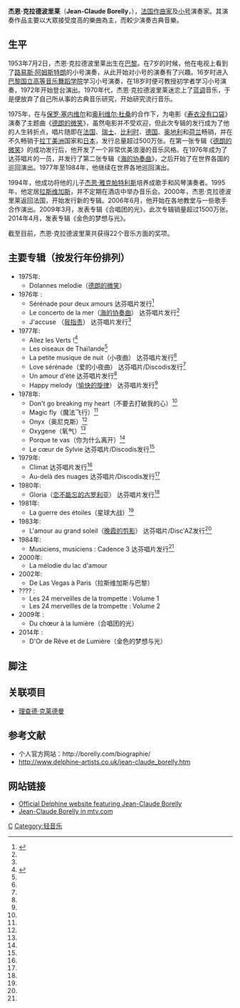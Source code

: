{{Infobox musical artist
|name=杰恩·克拉德波里莱
|Img =  IMG Jean-Claude Borelly.JPG
|Img_size        = 200
|Background      = non_vocal_instrumentalist
|Born            = {{Birth date and age|1953|7|2}}
|Origin          = {{FRA}}[[巴黎|巴黎]]
|Instrument      = [[小号|小号]]
|Genre           = [[器乐|器乐]]<br />[[流行音乐|流行音乐]]<br />[[古典音乐|古典音乐]]<br />易听的音乐
|Occupation      = [[小号|小号]]演奏者
|Years_active    = 1975 - 现在
|Associated_acts = 
|Label           =Delphine<br />Rock Records
}}

'''杰恩·克拉德波里莱'''（'''Jean-Claude Borelly'''，{{bd|1953年|7月2日|catIdx=C克}}），[[法国|法国]][[作曲家|作曲家]]及[[小号|小号]]演奏家。其演奏作品主要以大眾接受度高的樂曲為主，而較少演奏古典音樂。

== 生平 ==
1953年7月2日，杰恩·克拉德波里莱出生在[[巴黎|巴黎]]。在7岁的时候，他在电视上看到了[[路易斯·阿姆斯特朗|路易斯·阿姆斯特朗]]的小号演奏，从此开始对小号的演奏有了兴趣。16岁时进入[[巴黎国立高等音乐舞蹈学院|巴黎国立高等音乐舞蹈学院]]学习小号演奏，在18岁时便可教授初学者学习小号演奏，1972年开始登台演出。1970年代，杰恩·克拉德波里莱迷恋上了[[蓝调|蓝调]]音乐，于是便放弃了自己所从事的古典音乐研究，开始研究流行音乐。

1975年，在与[[保罗·塞内维尔|保罗·塞内维尔]]和[[奥利维尔·杜桑|奥利维尔·杜桑]]的合作下，为电影《[[寿衣没有口袋|寿衣没有口袋]]》演奏了主题曲《[[德朗的微笑|德朗的微笑]]》，虽然电影并不受欢迎，但此次专辑的发行成为了他的人生转折点，唱片随即在[[法国|法国]]、[[瑞士|瑞士]]、[[比利时|比利时]]、[[德国|德国]]、[[奥地利|奥地利]]和[[荷兰|荷兰]]畅销，并在不久畅销于[[拉丁美洲|拉丁美洲]]国家和[[日本|日本]]，发行总量超过500万张。在第一张专辑《[[德朗的微笑|德朗的微笑]]》的成功发行后，他开发了一个非常优美浪漫的音乐风格。在1976年成为了达芬唱片的一员，并发行了第二张专辑《[[海的协奏曲|海的协奏曲]]》，之后开始了在世界各国的巡回演出。1977年至1984年，他继续在世界各地巡回演出。

1994年，他成功将他的儿子[[杰恩·雅克帕特利斯|杰恩·雅克帕特利斯]]培养成歌手和风琴演奏者。1995年，他定居[[拉斯维加斯|拉斯维加斯]]，并不定期在酒店中举办音乐会。2000年，杰恩·克拉德波里莱返回法国，开始发行新的专辑。2006年6月，他开始在各地教堂与一些歌手合作演出。2009年3月，发表专辑《合唱团的光》，此次专辑销量超过1500万张。2014年4月，发表专辑《金色的梦想与光》。

截至目前，杰恩·克拉德波里莱共获得22个音乐方面的奖项。

== 主要专辑（按发行年份排列） ==
* 1975年:
** Dolannes melodie（[[德朗的微笑|德朗的微笑]]）
* 1976年 :
** Sérénade pour deux amours 达芬唱片发行<ref name="ALB1">{{Cite web |url=http://www.encyclopedisque.fr/artiste/647.html |title=Fiche sur Jean-Claude Borelly |access-date=2015-08-10 |archive-date=2020-02-18 |archive-url=https://web.archive.org/web/20200218001654/http://www.encyclopedisque.fr/artiste/647.html |dead-url=no }}</ref>
** Le concerto de la mer（[[海的协奏曲|海的协奏曲]]） 达芬唱片发行<ref name="ALB1"/>
** J'accuse （[[我指责|我指责]]） 达芬唱片发行<ref name="ALB1"/>
* 1977年:
** Allez les Verts !<ref name="ALB">{{Cite web |url=http://www.bide-et-musique.com/artist/567.html |title=Fiche sur Jean-Claude Borelly |access-date=2015-08-10 |archive-date=2020-11-29 |archive-url=https://web.archive.org/web/20201129165701/https://www.bide-et-musique.com/artist/567.html |dead-url=no }}</ref>
** Les oiseaux de Thaïlande<ref name="ALB"/>
** La petite musique de nuit（小夜曲） 达芬唱片发行<ref name="ALB1"/>
** Love sérénade（爱的小夜曲） 达芬唱片/Discodis发行<ref name="ALB1"/>
** Un amour d'été 达芬唱片发行<ref name="ALB1"/>
** Happy melody（[[愉快的旋律|愉快的旋律]]） 达芬唱片发行<ref name="ALB1"/>
* 1978年:
** Don't go breaking my heart（不要去打破我的心）<ref name="ALB"/>
** Magic fly（魔法飞行）<ref name="ALB"/>
** Onyx（奥尼克斯）<ref name="ALB"/>
** Oxygene（氧气）<ref name="ALB"/>
** Porque te vas（你为什么离开）<ref name="ALB"/>
** Le cœur de Sylvie 达芬唱片/Discodis发行<ref name="ALB1"/>
* 1979年:
** Climat 达芬唱片发行<ref name="ALB1"/>
** Au-delà des nuages 达芬唱片/Discodis发行<ref name="ALB1"/>
* 1980年:
** Gloria（[[恋不能忘的古罗利亚|恋不能忘的古罗利亚]]） 达芬唱片发行<ref name="ALB1"/>
* 1981年:
** La guerre des étoiles（星球大战）<ref name="ALB"/>
* 1983年:
** L'amour au grand soleil（[[晚霞的剪影|晚霞的剪影]]） 达芬唱片/Disc'AZ发行<ref name="ALB1"/>
* 1984年:
** Musiciens, musiciens : Cadence 3 达芬唱片发行<ref name="ALB1"/>
* 2000年:
** La mélodie du lac d'amour
* 2002年:
** De Las Vegas à Paris（拉斯维加斯与巴黎）
* ???? :
** Les 24 merveilles de la trompette : Volume 1
** Les 24 merveilles de la trompette : Volume 2
* 2009年 :
** Du chœur à la lumière（合唱团的光）
* 2014年 :
** D'Or de Rêve et de Lumière（金色的梦想与光）

== 脚注 ==
{{reflist}}

== 关联项目 ==
*[[理查德·克莱德曼|理查德·克莱德曼]]

== 参考文献 ==
* 个人官方网站：http://borelly.com/biographie/ {{Wayback|url=http://borelly.com/biographie/ |date=20141009115520 }}
* http://www.delphine-artists.co.uk/jean-claude_borelly.htm {{Wayback|url=http://www.delphine-artists.co.uk/jean-claude_borelly.htm |date=20201023030003 }}

== 网站链接 ==
* [http://www.delphine-artists.co.uk Official Delphine website featuring Jean-Claude Borelly] {{Wayback|url=http://www.delphine-artists.co.uk/ |date=20080828080713 }}
* [http://www.mtv.com/music/artist/borelly_jean_claude/albums.jhtml Jean-Claude Borelly in mtv.com]

{{Authority control}}
[[Category:法國作曲家|C]]
[[Category:轻音乐|Category:轻音乐]]